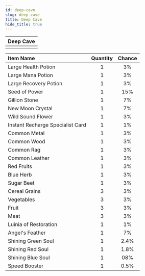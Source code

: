 ---
id: deep-cave
slug: deep-cave
title: Deep Cave
hide_title: true
---


| Deep Cave |
| :------------: |
| <MapIcon iconId="85"/> |

|Item Name|Quantity|Chance|
|:--|:-:|:-:|
| <ItemIcon iconId="1004" height="32" /> Large Health Potion|1|3%|
| <ItemIcon iconId="1007" height="32" /> Large Mana Potion|1|3%|
| <ItemIcon iconId="1010" height="32" /> Large Recovery Potion|1|3%|
| <ItemIcon iconId="1012" height="32" /> Seed of Power|1|15%|
| <ItemIcon iconId="1013" height="32" /> Gillion Stone|1|7%|
| <ItemIcon iconId="1028" height="32" /> New Moon Crystal|1|7%|
| <ItemIcon iconId="1086" height="32" /> Wild Sound Flower|1|3%|
| <ItemIcon iconId="2144" height="32" /> Instant Recharge Specialist Card|1|1%|
| <ItemIcon iconId="2036" height="32" /> Common Metal|1|3%|
| <ItemIcon iconId="2040" height="32" /> Common Wood|1|3%|
| <ItemIcon iconId="2044" height="32" /> Common Rag|1|3%|
| <ItemIcon iconId="2048" height="32" /> Common Leather|1|3%|
| <ItemIcon iconId="2099" height="32" /> Red Fruits|1|3%|
| <ItemIcon iconId="2100" height="32" /> Blue Herb|1|3%|
| <ItemIcon iconId="2102" height="32" /> Sugar Beet|1|3%|
| <ItemIcon iconId="2114" height="32" /> Cereal Grains|3|3%|
| <ItemIcon iconId="2115" height="32" /> Vegetables|3|3%|
| <ItemIcon iconId="2116" height="32" /> Fruit|3|3%|
| <ItemIcon iconId="2117" height="32" /> Meat|3|3%|
| <ItemIcon iconId="2127" height="32" /> Luinia of Restoration|1|1%|
| <ItemIcon iconId="2282" height="32" /> Angel's Feather|1|7%|
| <ItemIcon iconId="2283" height="32" /> Shining Green Soul|1|2.4%|
| <ItemIcon iconId="2284" height="32" /> Shining Red Soul|1|1.8%|
| <ItemIcon iconId="2285" height="32" /> Shining Blue Soul|1|08%|
| <ItemIcon iconId="1426" height="32" /> Speed Booster|1|0.5%|

